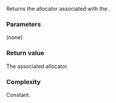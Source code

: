 {{cpp/utility/basic_stacktrace/title | get_allocator}}
{{cpp/utility/basic_stacktrace/navbar}}
{{ddcl | since=c++23 |
allocator_type get_allocator() const noexcept;
}}

Returns the allocator associated with the {{tt|basic_stacktrace}}.

===Parameters===
(none)

===Return value===
The associated allocator.

===Complexity===
Constant.

{{langlinks|es|ja|ru|zh}}